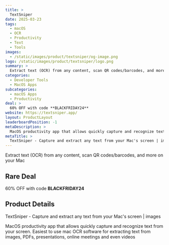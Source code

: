 ```yaml
---
title: >
  TextSniper
date: 2025-03-23
tags:
  - macOS
  - OCR
  - Productivity
  - Text
  - Tools
images:
  - /static/images/product/textsniper/og-image.png
logo: /static/images/product/textsniper/logo.png
summary: >
  Extract text (OCR) from any content, scan QR codes/barcodes, and more on your Mac
categories:
  - Developer Tools
  - MacOS Apps
subcategories:
  - macOS Apps
  - Productivity
deal: >
  60% OFF with code **BLACKFRIDAY24**
website: https://textsniper.app/
layout: ProductLayout
leaderboardPosition: -1
metaDescription: >
  MacOS productivity app that allows quickly capture and recognize text from your screen. Easiest to use mac OCR software for extracting text from images, PDFs, presentations, online meetings and even videos
metaTitle: >
  TextSniper - Capture and extract any text from your Mac's screen | images
---
```

Extract text (OCR) from any content, scan QR codes/barcodes, and more on your Mac

## Rare Deal

60% OFF with code **BLACKFRIDAY24**

## Product Details

TextSniper - Capture and extract any text from your Mac's screen | images

MacOS productivity app that allows quickly capture and recognize text from your screen. Easiest to use mac OCR software for extracting text from images, PDFs, presentations, online meetings and even videos
